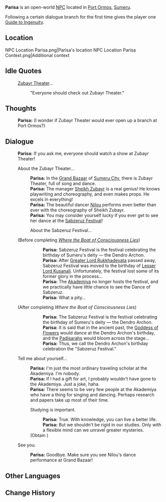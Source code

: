 {{Meta
|missing_NPC_profile = yes
}}
{{Character Infobox
|type             = Open-World NPC
|image            = NPC Parisa.png
|region           = Sumeru
|location         = Sumeru
|affiliation      = Sumeru Akademiya
|title            = Researcher

|ancestry         = <!-- Clan/family -->
|father           = 
|mother           = 
|spouse           = 
|sibling          = 
|child            = 
|relative         = 

|voiceEN          = 
|voiceCN          = 
|voiceJP          = 
|dialoguereward   = {{Card|Guide to Ingenuity|1}}
}}
'''Parisa''' is an open-world [[NPC]] located in [[Port Ormos]], [[Sumeru]].
<!-- is a quest/event-exclusive NPC that appears in the [[(Chapter)]] Act I: [[(Quest)]].-->

Following a certain dialogue branch for the first time gives the player one [[Guide to Ingenuity]].

==Location==
<gallery>
NPC Location Parisa.png|Parisa's location
NPC Location Parisa Context.png|Additional context
</gallery>
<!--
==Profile==
Detailed story/lore information goes here.
''(To be added.)''

===Appearance===
Keep appearance section short and concise. Limit to 2 paragraphs with 3-4 sentences each.
''(To be added.)''

==Quests and Events==
{{Quests and Events}}
-->
==Idle Quotes==
{{Dialogue Start}}
:{{DIcon|Idle}} [[Zubayr Theater]]...
::{{A|VO Parisa 01.ogg}} "Everyone should check out Zubayr Theater."
{{Dialogue End}}

==Thoughts==
{{All Schemes to Know Explanation|name=Parisa}}
{{Dialogue Start}}
:{{A|VO Parisa All Schemes to Know 01.ogg}} '''Parisa:''' (I wonder if Zubayr Theater would ever open up a branch at Port Ormos?)
{{Dialogue End}}

==Dialogue==
{{Dialogue Start}}
:'''Parisa:''' If you ask me, everyone should watch a show at Zubayr Theater!
:{{DIcon}} About the Zubayr Theater...
::'''Parisa:''' In the [[Grand Bazaar]] of [[Sumeru City]], there is Zubayr Theater, full of song and dance.
::'''Parisa:''' The manager [[Sheikh Zubayr]] is a real genius! He knows playwriting and choreography, and even makes props. He excels in everything!
::'''Parisa:''' The beautiful dancer [[Nilou]] performs even better than ever with the choreography of Sheikh Zubayr.
::'''Parisa:''' You may consider yourself lucky if you ever get to see her dance at the [[Sabzeruz Festival]]!
::{{DIcon}} About the Sabzeruz Festival...
:;(Before completing ''[[Where the Boat of Consciousness Lies]]'')
:::'''Parisa:''' Sabzeruz Festival is the festival celebrating the birthday of Sumeru's deity &mdash; the Dendro Archon.
:::'''Parisa:''' After [[Greater Lord Rukkhadevata]] passed away, Sabzeruz Festival was moved to the birthday of [[Lesser Lord Kusanali]]. Unfortunately, the festival lost some of its former glory in the process...
:::'''Parisa:''' The [[Sumeru Akademiya|Akademiya]] no longer hosts the festival, and we practically have little chance to see the Dance of Sabzeruz.
:::'''Parisa:''' What a pity...
:;(After completing ''Where the Boat of Consciousness Lies'')
:::'''Parisa:''' The Sabzeruz Festival is the festival celebrating the birthday of Sumeru's deity &mdash; the Dendro Archon.
:::'''Parisa:''' It is said that in the ancient past, the [[Goddess of Flowers]] would dance at the Dendro Archon's birthday, and the [[Padisarah]]s would bloom across the stage...
:::'''Parisa:''' Thus, we call the Dendro Archon's birthday celebration the "Sabzeruz Festival."
:{{DIcon}} Tell me about yourself...
::'''Parisa:''' I'm just the most ordinary traveling scholar at the Akademiya. I'm nobody.
::'''Parisa:''' If I had a gift for art, I probably wouldn't have gone to the Akademiya. Just a joke, haha.
::'''Parisa:''' There seems to be very few people at the Akademiya who have a thing for singing and dancing. Perhaps research and papers take up most of their time.
::{{DIcon|Reward}} Studying is important.
:::'''Parisa:''' True. With knowledge, you can live a better life.
:::'''Parisa:''' But we shouldn't be rigid in our studies. Only with a flexible mind can we unravel greater mysteries.
::;(Obtain {{Item|Guide to Ingenuity|20|x=1}})
:{{DIcon}} See you.
::'''Parisa:''' Goodbye. Make sure you see Nilou's dance performance at Grand Bazaar!
{{Dialogue End}}
<!--
==Event Dialogue==
===Event Name===
{{Dialogue Start}}
:'''{{subst:PAGENAME}}:'''
{{Dialogue End}}

==Trivia==
* 
-->
==Other Languages==
{{Other Languages
|default_hidden = 1
|en      = Parisa
|zhs     = 帕丽莎
|zhs_rm  = Pàlìshā
|zht     = 帕莉莎
|zht_rm  = Pàlìshā
|ja      = パリサ
|ja_rm   = Parisa
|ko      = 파리사
|es      = Parisa
|fr      = Parisa
|ru      = Париса
|th      = Parisa
|vi      = Parisa
|de      = Parisa
|id      = Parisa
|pt      = Parisa
|tr      = Parisa
|it      = Parisa
}}

==Change History==
{{Change History|3.0}}
<!--
==References==
{{Reflist}}
-->